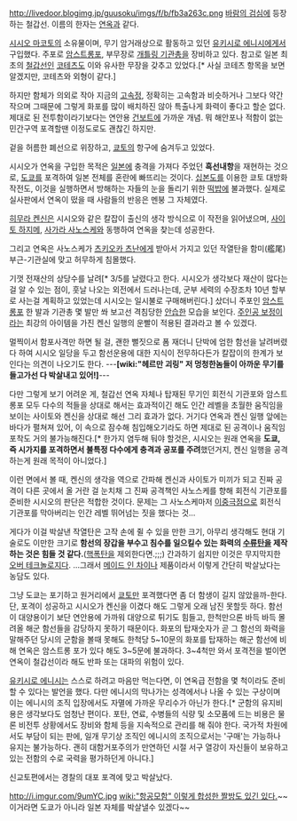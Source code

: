 http://livedoor.blogimg.jp/guusoku/imgs/f/b/fb3a263c.png
[[바람의 검심]]에 등장하는 철갑선. 이름의 한자는 [[연옥]]과 같다.

[[시시오 마코토]]의 소유물이며, 무기 암거래상으로 활동하고 있던 [[유키시로 에니시]]에게서 구입했다. 주포로 [[암스트롱포]], 부무장로 [[개틀링 기관총]]을 장비하고 있다. 참고로 일본 최초의 [[철갑선]]인 [[코테츠]]도 이와 유사한 무장을 갖추고 있었다.[* 사실 코테츠 항목을 보면 알겠지만, 코테츠와 외형이 같다.]

하지만 함체가 의외로 작아 지금의 [[고속정]], 정확히는 고속함과 비슷하거나 그보다 약간 작으며 그때문에 그렇게 화포를 많이 배치하진 않아 특출나게 화력이 좋다고 할순 없다. 제대로 된 전투함이라기보다는 연안용 [[건보트]]에 가까운 개념. 뭐 해안포나 적함이 없는 민간구역 포격할땐 이정도로도 괜찮긴 하지만.

겉을 허름한 폐선으로 위장하고, [[쿄토]]의 항구에 숨겨두고 있었다.

시시오가 연옥을 구입한 목적은 [[일본]]에 충격을 가져다 주었던 '''흑선내항'''을 재현하는 것으로, [[도쿄]]를 포격하여 일본 전체를 혼란에 빠뜨리는 것이다. [[십본도]]를 이용한 쿄토 대방화 작전도, 이것을 실행하면서 방해하는 자들의 눈을 돌리기 위한 [[떡밥]]에 불과했다. 실제로 실사판에서 연옥이 떴을 때 사람들의 반응은 멘붕 그 자체였다.

[[히무라 켄신]]은 시시오와 같은 칼잡이 출신의 생각 방식으로 이 작전을 읽어냈으며, [[사이토 하지메]], [[사가라 사노스케]]와 동행하여 연옥을 찾는데 성공한다.

그리고 연옥은 사노스케가 [[츠키오카 츠난]]에게 받아서 가지고 있던 작열탄을 함미(艦尾)부근-기관실에 맞고 허무하게 침몰했다.

기껏 전재산의 상당수를 날려[* 3/5를 날렸다고 한다. 시시오가 생각보다 재산이 많다는걸 알 수 있는 점이, 훗날 나오는 외전에서 드러나는데, 군부 세력의 수장조차 10년 할부로 사는걸 계획하고 있었는데 시시오는 일시불로 구매해버린다.] 샀더니 주포인 [[암스트롱포]] 한 발과 기관총 몇 발만 쏴 보고선 격침당한 [[안습]]한 모습을 보인다. [[주인공 보정]]이라는 최강의 아이템을 가진 켄신 일행의 운빨이 적용된 결과라고 볼 수 있겠다.

멀찍이서 함포사격만 하면 될 걸, 괜한 뻘짓으로 폼 재더니 단박에 엄한 함선을 날려버렸다 하여 시시오 일당을 두고 함선운용에 대한 지식이 전무하다든가 칼잡이의 한계가 보인다는 의견이 나오기도 한다. ---'''[wiki:"헤르만 괴링" 저 멍청한놈들이 아까운 무기를 들고가선 다 박살내고 있어!]'''---

다만 그렇게 보기 어려운 게, 철갑선 연옥 자체나 탑재된 무기인 회전식 기관포와 암스트롱포 모두 다수의 적들을 상대로 해서는 효과적이긴 해도 인간 레벨을 초월한 움직임을 보이는 사이토와 켄신을 상대로 해선 그리 효과가 없다. 거기다 연옥과 켄신 일행 앞에는 바다가 펼쳐져 있어, 이 속으로 잠수해 침입해오기라도 하면 제대로 된 공격이나 움직임 포착도 거의 불가능해진다.[* 한가지 염두해 둬야 할것은, 시시오는 원래 연옥을 '''도쿄, 즉 시가지를 포격하면서 불특정 다수에게 충격과 공포를 주려'''했던거지, 켄신 일행을 공격하는게 원래 목적이 아니었다.]

이런 면에서 볼 때, 켄신의 생각을 역으로 간파해 켄신과 사이토가 미끼가 되고 진짜 공격이 다른 곳에서 올 거란 걸 눈치채 그 진짜 공격책인 사노스케를 향해 회전식 기관포를 준비한 시시오의 판단은 적합한 것이다. 문제는 그 사노스케마저 [[이중극점]]으로 회전식 기관포를 막아버리는 인간 레벨 뛰어넘는 짓을 했다는 것... 

게다가 이걸 박살낸 작열탄은 고작 손에 쥘 수 있을 만한 크기, 아무리 생각해도 현대 기술로도 이만한 크기로 '''함선의 장갑을 부수고 침수를 일으킬수 있는 화력의 [[수류탄]]을 제작하는 것은 힘들 것 같다.'''([[핵폭탄]]을 제외한다면.;;;) 간과하기 쉽지만 이것은 무지막지한 [[오버 테크놀로지]]다. …그래서 [[메이드 인 차이나]] 제품이라서 이렇게 간단히 박살났다는 농담도 있다.


그냥 도쿄는 포기하고 원거리에서 [[쿄토]]만 포격했다면 좀 더 함생이 길지 않았을까-한다. 단, 포격이 성공하고 시시오가 켄신을 이겼다 해도 그렇게 오래 남진 못할듯 하다. 함선이 대양용이기 보단 연안용에 가까워 대양으로 튀기도 힘들고, 한척만으론 바득 바득 몰려올 해군 함선들을 감당하지 못하기 때문이다. 화포의 탑재숫자가 곧 그 함선의 화력을 말해주던 당시의 군함을 볼때 못해도 한척당 5~10문의 화포를 탑재하는 해군 함선에 비해 연옥은 암스트롱 포가 있다 해도 3~5문에 불과하다. 3~4척만 와서 포격전을 벌이면 연옥이 철갑선이라 해도 반파 또는 대파의 위험이 있다.

[[유키시로 에니시]]는 스스로 하려고 마음만 먹는다면, 이 연옥급 전함을 몇 척이라도 준비할 수 있다는 발언을 했다. 다만 에니시의 막나가는 성격에서나 나올 수 있는 구상이며 이는 에니시의 조직 입장에서도 자멸에 가까운 무리수가 아닌가 한다.[* 군함의 유지비용은 생각보다도 엄청난 편이다. 포탄, 연료, 수병들의 식량 및 소모품에 드는 비용은 물론 비전투 상황에서도 장비와 함체 등을 지속적으로 관리를 해 줘야 한다. 국가적 차원에서도 부담이 되는 판에, 일개 무기상 조직인 에니시의 조직으로서는 '구매'는 가능하나 유지는 불가능하다. 괜히 대함거포주의가 만연하던 시절 서구 열강이 자신들이 보유하고 있는 전함의 수로 국력을 평가하던게 아니다.]

신교토편에서는 경찰의 대포 포격에 맞고 박살났다.

http://i.imgur.com/9umYC.jpg
[[wiki:"항공모함" 이렇게 합성한 짤방도 있긴 있다.]]~~이거라면 도쿄가 아니라 일본 자체를 박살낼수 있겠다~~
